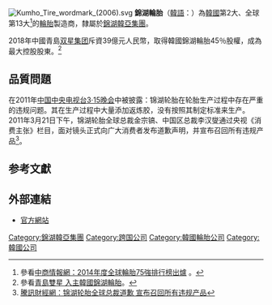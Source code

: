 {{refimprove|time=2011-04-15T02:28:40+00:00}}
[[File:Kumho_Tire_wordmark_(2006).svg|thumb]]
'''錦湖輪胎'''（[[韓語|韓語]]：'''{{lang|ko|금호타이어}}'''）為[[韓國|韓國]]第2大、全球第13大<ref>參看[http://big5.askci.com/chanye/2014/09/11/14132freh.shtml 中商情報網：2014年度全球輪胎75強排行榜出爐] {{Wayback|url=http://big5.askci.com/chanye/2014/09/11/14132freh.shtml |date=20150328211529 }}。</ref>的[[輪胎|輪胎]]製造商，隸屬於[[錦湖韓亞集團|錦湖韓亞集團]]。

2018年中國青島[[双星集团|双星集团]]斥資39億元人民幣，取得韓國錦湖輪胎45％股權，成為最大控股股東。<ref>參看[https://www.chinatimes.com/amp/newspapers/20180708000211-260203 青島雙星 入主韓國錦湖輪胎]。</ref>

== 品質問題 ==
在2011年[[中国中央电视台|中国中央电视台]][[中国中央电视台3·15晚会|3·15晚会]]中被披露：锦湖轮胎在轮胎生产过程中存在严重的违规问题。其在生产过程中大量添加返炼胶，没有按照其制定标准来生产。2011年3月21日下午，锦湖轮胎全球总裁金宗镐、中国区总裁李汉燮通过央视《消费主张》栏目，面对镜头正式向广大消费者发布道歉声明，并宣布召回所有违规产品<ref>[http://finance.qq.com/a/20110321/006013.htm?pgv_ref=aio 騰訊財經網：锦湖轮胎全球总裁道歉 宣布召回所有违规产品]</ref>。

== 参考文獻 ==
{{reflist}}

== 外部連結 ==
* [https://web.archive.org/web/20110713173526/http://www.kumhotire.com/intro.jsp 官方網站]

{{财阀}} 
{{世界主要轮胎制造商}}

[[Category:錦湖韓亞集團|Category:錦湖韓亞集團]]
[[Category:跨国公司|Category:跨国公司]] 
[[Category:韓國輪胎公司|Category:韓國輪胎公司]]
[[Category:韓國公司|Category:韓國公司]]